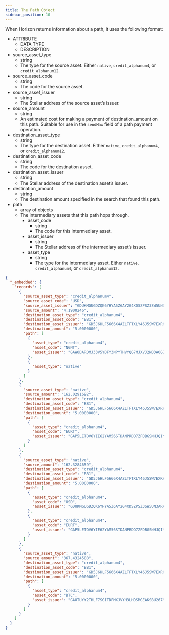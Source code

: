```yaml
---
title: The Path Object
sidebar_position: 10
---
```



When Horizon returns information about a path, it uses the following format:

<AttributeTable>

- ATTRIBUTE
  - DATA TYPE
  - DESCRIPTION
- source_asset_type
  - string
  - The type for the source asset. Either `native`, `credit_alphanum4`, or `credit_alphanum12`.
- source_asset_code
  - string
  - The code for the source asset.
- source_asset_issuer
  - string
  - The Stellar address of the source asset’s issuer.
- source_amount
  - string
  - An estimated cost for making a payment of destination_amount on this path. Suitable for use in the `sendMax` field of a path payment operation.
- destination_asset_type
  - string
  - The type for the destination asset. Either `native`, `credit_alphanum4`, or `credit_alphanum12`.
- destination_asset_code
  - string
  - The code for the destination asset.
- destination_asset_issuer
  - string
  - The Stellar address of the destination asset’s issuer.
- destination_amount
  - string
  - The destination amount specified in the search that found this path.
- path
  - array of objects
  - The intermediary assets that this path hops through.
    - asset_code
      - string
      - The code for this intermediary asset.
    - asset_issuer
      - string
      - The Stellar address of the intermediary asset’s issuer.
    - asset_type
      - string
      - The type for the intermediary asset. Either `native`, `credit_alphanum4`, or `credit_alphanum12`.

</AttributeTable>

<ExampleResponse>

```json
{
  "_embedded": {
    "records": [
      {
        "source_asset_type": "credit_alphanum4",
        "source_asset_code": "USD",
        "source_asset_issuer": "GDUKMGUGDZQK6YHYA5Z6AY2G4XDSZPSZ3SW5UN3ARVMO6QSRDWP5YLEX",
        "source_amount": "4.1900246",
        "destination_asset_type": "credit_alphanum4",
        "destination_asset_code": "BB1",
        "destination_asset_issuer": "GD5J6HLF5666X4AZLTFTXLY46J5SW7EXRKBLEYPJP33S33MXZGV6CWFN",
        "destination_amount": "5.0000000",
        "path": [
          {
            "asset_type": "credit_alphanum4",
            "asset_code": "NGNT",
            "asset_issuer": "GAWODAROMJ33V5YDFY3NPYTHVYQG7MJXVJ2ND3AOGIHYRWINES6ACCPD"
          },
          {
            "asset_type": "native"
          }
        ]
      },
      {
        "source_asset_type": "native",
        "source_amount": "162.0291692",
        "destination_asset_type": "credit_alphanum4",
        "destination_asset_code": "BB1",
        "destination_asset_issuer": "GD5J6HLF5666X4AZLTFTXLY46J5SW7EXRKBLEYPJP33S33MXZGV6CWFN",
        "destination_amount": "5.0000000",
        "path": [
          {
            "asset_type": "credit_alphanum4",
            "asset_code": "EURT",
            "asset_issuer": "GAP5LETOV6YIE62YAM56STDANPRDO7ZFDBGSNHJQIYGGKSMOZAHOOS2S"
          }
        ]
      },
      {
        "source_asset_type": "native",
        "source_amount": "162.3284659",
        "destination_asset_type": "credit_alphanum4",
        "destination_asset_code": "BB1",
        "destination_asset_issuer": "GD5J6HLF5666X4AZLTFTXLY46J5SW7EXRKBLEYPJP33S33MXZGV6CWFN",
        "destination_amount": "5.0000000",
        "path": [
          {
            "asset_type": "credit_alphanum4",
            "asset_code": "USD",
            "asset_issuer": "GDUKMGUGDZQK6YHYA5Z6AY2G4XDSZPSZ3SW5UN3ARVMO6QSRDWP5YLEX"
          },
          {
            "asset_type": "credit_alphanum4",
            "asset_code": "EURT",
            "asset_issuer": "GAP5LETOV6YIE62YAM56STDANPRDO7ZFDBGSNHJQIYGGKSMOZAHOOS2S"
          }
        ]
      },
      {
        "source_asset_type": "native",
        "source_amount": "367.4324508",
        "destination_asset_type": "credit_alphanum4",
        "destination_asset_code": "BB1",
        "destination_asset_issuer": "GD5J6HLF5666X4AZLTFTXLY46J5SW7EXRKBLEYPJP33S33MXZGV6CWFN",
        "destination_amount": "5.0000000",
        "path": [
          {
            "asset_type": "credit_alphanum4",
            "asset_code": "BTC",
            "asset_issuer": "GAUTUYY2THLF7SGITDFMXJVYH3LHDSMGEAKSBU267M2K7A3W543CKUEF"
          }
        ]
      }
    ]
  }
}
```

</ExampleResponse>

